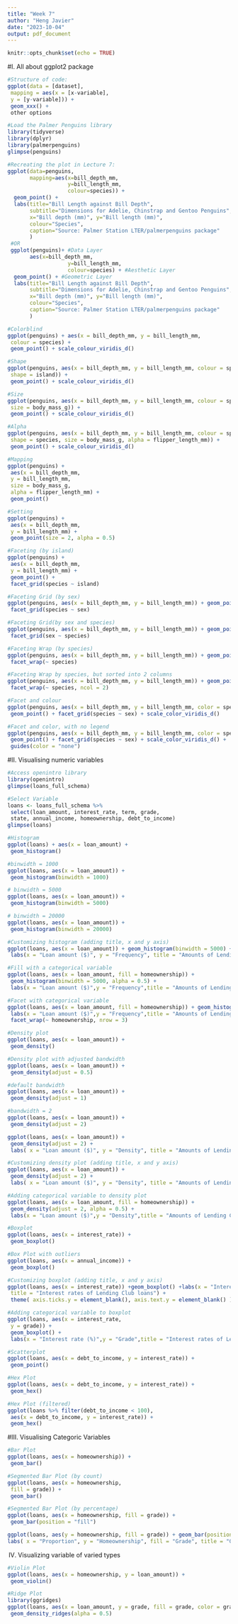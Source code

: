 ```yaml
---
title: "Week 7"
author: "Heng Javier"
date: "2023-10-04"
output: pdf_document
---
```


```r
knitr::opts_chunk$set(echo = TRUE)
```
#I. All about ggplot2 package
```r
#Structure of code:
ggplot(data = [dataset],
 mapping = aes(x = [x-variable],
 y = [y-variable])) +
 geom_xxx() +
 other options
```
```r
#Load the Palmer Penguins library 
library(tidyverse)
library(dplyr)
library(palmerpenguins)
glimpse(penguins)
```
```r
#Recreating the plot in Lecture 7:
ggplot(data=penguins,
       mapping=aes(x=bill_depth_mm,
                   y=bill_length_mm,
                   colour=species)) +
  geom_point() +
  labs(title="Bill Length against Bill Depth",
       subtitle="Dimensions for Adelie, Chinstrap and Gentoo Penguins",
       x="Bill depth (mm)", y="Bill length (mm)",
       colour="Species", 
       caption="Source: Palmer Station LTER/palmerpenguins package"
       )
 #OR
 ggplot(penguins)+ #Data Layer    
       aes(x=bill_depth_mm,
                   y=bill_length_mm,
                   colour=species) + #Aesthetic Layer
  geom_point() + #Geometric Layer
  labs(title="Bill Length against Bill Depth",
       subtitle="Dimensions for Adelie, Chinstrap and Gentoo Penguins",
       x="Bill depth (mm)", y="Bill length (mm)",
       colour="Species", 
       caption="Source: Palmer Station LTER/palmerpenguins package"
       ) 
```
```r
#Colorblind
ggplot(penguins) + aes(x = bill_depth_mm, y = bill_length_mm,
 colour = species) +
 geom_point() + scale_colour_viridis_d()

```
```r
#Shape
ggplot(penguins, aes(x = bill_depth_mm, y = bill_length_mm, colour = species,
 shape = island)) +
 geom_point() + scale_colour_viridis_d()

```
```r
#Size
ggplot(penguins, aes(x = bill_depth_mm, y = bill_length_mm, colour = species, shape = species,
 size = body_mass_g)) +
 geom_point() + scale_colour_viridis_d()
```
```r
#Alpha
ggplot(penguins, aes(x = bill_depth_mm, y = bill_length_mm, colour = species,
 shape = species, size = body_mass_g, alpha = flipper_length_mm)) +
 geom_point() + scale_colour_viridis_d()

```
```r
#Mapping
ggplot(penguins) +
 aes(x = bill_depth_mm,
 y = bill_length_mm,
 size = body_mass_g,
 alpha = flipper_length_mm) +
 geom_point()
```
```r
#Setting
ggplot(penguins) +
 aes(x = bill_depth_mm,
 y = bill_length_mm) +
 geom_point(size = 2, alpha = 0.5)

```
```r
#Faceting (by island)
ggplot(penguins) +
 aes(x = bill_depth_mm,
 y = bill_length_mm) +
 geom_point() +
 facet_grid(species ~ island)

```
```r
#Faceting Grid (by sex)
ggplot(penguins, aes(x = bill_depth_mm, y = bill_length_mm)) + geom_point() +
 facet_grid(species ~ sex)

```
```r
#Faceting Grid(by sex and species)
ggplot(penguins, aes(x = bill_depth_mm, y = bill_length_mm)) + geom_point() +
 facet_grid(sex ~ species)

```
```r
#Faceting Wrap (by species)
ggplot(penguins, aes(x = bill_depth_mm, y = bill_length_mm)) + geom_point() +
 facet_wrap(~ species)

```
```r
#Faceting Wrap by species, but sorted into 2 columns
ggplot(penguins, aes(x = bill_depth_mm, y = bill_length_mm)) + geom_point() +
 facet_wrap(~ species, ncol = 2)

```
```r
#Facet and colour
ggplot(penguins, aes(x = bill_depth_mm, y = bill_length_mm, color = species)) +
 geom_point() + facet_grid(species ~ sex) + scale_color_viridis_d()

```
```r
#Facet and color, with no legend
ggplot(penguins, aes(x = bill_depth_mm, y = bill_length_mm, color = species)) +
 geom_point() + facet_grid(species ~ sex) + scale_color_viridis_d() +
 guides(color = "none")
```
#II. Visualising numeric variables
```r
#Access openintro library
library(openintro)
glimpse(loans_full_schema)
```
```r
#Select Variable
loans <- loans_full_schema %>%
 select(loan_amount, interest_rate, term, grade,
 state, annual_income, homeownership, debt_to_income)
glimpse(loans)
```
```r
#Histogram
ggplot(loans) + aes(x = loan_amount) +
 geom_histogram()

```
```r
#binwidth = 1000
ggplot(loans, aes(x = loan_amount)) +
 geom_histogram(binwidth = 1000)

```
```r
# binwidth = 5000
ggplot(loans, aes(x = loan_amount)) +
 geom_histogram(binwidth = 5000)

```
```r
# binwidth = 20000
ggplot(loans, aes(x = loan_amount)) +
 geom_histogram(binwidth = 20000)

```
```r
#Customizing histogram (adding title, x and y axis)
ggplot(loans, aes(x = loan_amount)) + geom_histogram(binwidth = 5000) +
 labs(x = "Loan amount ($)", y = "Frequency", title = "Amounts of Lending Club loans" )
```
```r
#Fill with a categorical variable 
ggplot(loans, aes(x = loan_amount, fill = homeownership)) +
 geom_histogram(binwidth = 5000, alpha = 0.5) +
 labs(x = "Loan amount ($)",y = "Frequency",title = "Amounts of Lending Club loans")

```
```r
#Facet with categorical variable
ggplot(loans, aes(x = loan_amount, fill = homeownership)) + geom_histogram(binwidth = 5000) +
 labs(x = "Loan amount ($)",y = "Frequency",title = "Amounts of Lending Club loans") +
 facet_wrap(~ homeownership, nrow = 3)


```
```r
#Density plot
ggplot(loans, aes(x = loan_amount)) +
 geom_density()
```
```r
#Density plot with adjusted bandwidth 
ggplot(loans, aes(x = loan_amount)) +
 geom_density(adjust = 0.5)

```
```r
#default bandwidth
ggplot(loans, aes(x = loan_amount)) +
 geom_density(adjust = 1) 

```
```r
#bandwidth = 2
ggplot(loans, aes(x = loan_amount)) +
 geom_density(adjust = 2)

```
```r
ggplot(loans, aes(x = loan_amount)) +
 geom_density(adjust = 2) +
 labs( x = "Loan amount ($)", y = "Density", title = "Amounts of Lending Club loans" )

```
```r
#Customizing density plot (adding title, x and y axis)
ggplot(loans, aes(x = loan_amount)) +
 geom_density(adjust = 2) +
 labs( x = "Loan amount ($)", y = "Density", title = "Amounts of Lending Club loans" )

```
```r
#Adding categorical variable to density plot
ggplot(loans, aes(x = loan_amount, fill = homeownership)) +
 geom_density(adjust = 2, alpha = 0.5) +
 labs(x = "Loan amount ($)",y = "Density",title = "Amounts of Lending Club loans", fill = "Homeownership")
```
```r
#Boxplot
ggplot(loans, aes(x = interest_rate)) +
 geom_boxplot()
```
```r
#Box Plot with outliers
ggplot(loans, aes(x = annual_income)) +
 geom_boxplot()

```
```r
#Customizing boxplot (adding title, x and y axis)
ggplot(loans, aes(x = interest_rate)) +geom_boxplot() +labs(x = "Interest rate (%)",y = NULL,
 title = "Interest rates of Lending Club loans") +
 theme( axis.ticks.y = element_blank(), axis.text.y = element_blank() )

```
```r
#Adding categorical variable to boxplot
ggplot(loans, aes(x = interest_rate,
 y = grade)) +
 geom_boxplot() +
 labs(x = "Interest rate (%)",y = "Grade",title = "Interest rates of Lending Club loans",subtitle = "by grade of loan")
```
```r
#Scatterplot
ggplot(loans, aes(x = debt_to_income, y = interest_rate)) +
 geom_point()

```
```r
#Hex Plot
ggplot(loans, aes(x = debt_to_income, y = interest_rate)) +
 geom_hex()
```
```r
#Hex Plot (filtered)
ggplot(loans %>% filter(debt_to_income < 100),
 aes(x = debt_to_income, y = interest_rate)) +
 geom_hex()

```
#III. Visualising Categoric Variables
```r
#Bar Plot
ggplot(loans, aes(x = homeownership)) +
 geom_bar()

```
```r
#Segmented Bar Plot (by count)
ggplot(loans, aes(x = homeownership,
 fill = grade)) +
 geom_bar()

```
```r
#Segmented Bar Plot (by percentage)
ggplot(loans, aes(x = homeownership, fill = grade)) +
 geom_bar(position = "fill")

```
```r
ggplot(loans, aes(y = homeownership, fill = grade)) + geom_bar(position = "fill") +
labs( x = "Proportion", y = "Homeownership", fill = "Grade", title = "Grades of Lending Club loans", subtitle="and homeownership of lendee")
```
IV. Visualizing variable of varied types
```r
#Violin Plot
ggplot(loans, aes(x = homeownership, y = loan_amount)) +
 geom_violin()
```
```r
#Ridge Plot
library(ggridges)
ggplot(loans, aes(x = loan_amount, y = grade, fill = grade, color = grade)) +
 geom_density_ridges(alpha = 0.5)

```






